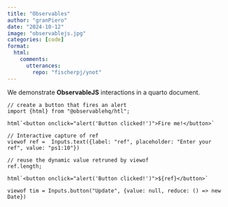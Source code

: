 ```yaml
---
title: "Observables"
author: "granPiero"
date: "2024-10-12"
image: "observablejs.jpg"
categories: [code]
format: 
  html:
    comments:
      utterances: 
        repo: "fischerpj/ynot"
---
```


We demonstrate **ObservableJS** interactions in a quarto document.

```ojs
// create a button that fires an alert
import {html} from "@observablehq/htl";

html`<button onclick="alert('Button clicked!')">Fire me!</button>`
```

```ojs
// Interactive capture of ref
viewof ref =  Inputs.text({label: "ref", placeholder: "Enter your ref", value: "ps1:10"})

// reuse the dynamic value retruned by viewof 
ref.length;

html`<button onclick="alert('Button clicked!')">${ref}</button>`

viewof tim = Inputs.button("Update", {value: null, reduce: () => new Date})
```
